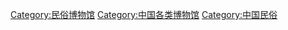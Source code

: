 {{Commons category}}

[[Category:民俗博物馆|Category:民俗博物馆]]
[[Category:中国各类博物馆|Category:中国各类博物馆]]
[[Category:中国民俗|Category:中国民俗]]